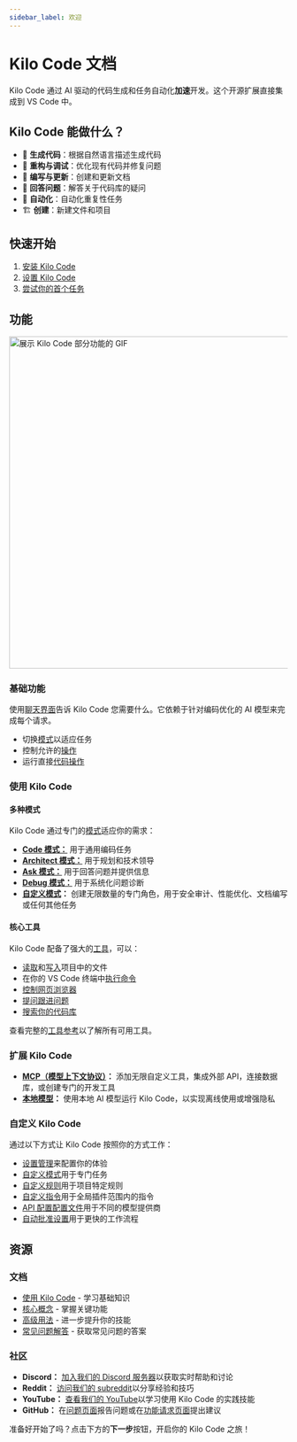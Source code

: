 ---
sidebar_label: 欢迎
---


# Kilo Code 文档

Kilo Code 通过 AI 驱动的代码生成和任务自动化**加速**开发。这个开源扩展直接集成到 VS Code 中。

## Kilo Code 能做什么？

- 🚀 **生成代码**：根据自然语言描述生成代码
- 🔧 **重构与调试**：优化现有代码并修复问题
- 📝 **编写与更新**：创建和更新文档
- 🤔 **回答问题**：解答关于代码库的疑问
- 🔄 **自动化**：自动化重复性任务
- 🏗️ **创建**：新建文件和项目

## 快速开始

1. [安装 Kilo Code](/getting-started/installing)
2. [设置 Kilo Code](/getting-started/setting-up)
3. [尝试你的首个任务](/getting-started/your-first-task)

## 功能

<Image src="/docs/img/kilogif.gif" alt="展示 Kilo Code 部分功能的 GIF" width="600" />

### 基础功能

使用[聊天界面](/basic-usage/the-chat-interface)告诉 Kilo Code 您需要什么。它依赖于针对编码优化的 AI 模型来完成每个请求。

- 切换[模式](/basic-usage/using-modes)以适应任务
- 控制允许的[操作](/features/auto-approving-actions)
- 运行直接[代码操作](/features/code-actions)

### 使用 Kilo Code

#### 多种模式
Kilo Code 通过专门的[模式](/basic-usage/using-modes)适应你的需求：
- [**Code 模式：**](/basic-usage/using-modes#code-mode-default) 用于通用编码任务
- [**Architect 模式：**](/basic-usage/using-modes#architect-mode) 用于规划和技术领导
- [**Ask 模式：**](/basic-usage/using-modes#ask-mode) 用于回答问题并提供信息
- [**Debug 模式：**](/basic-usage/using-modes#debug-mode) 用于系统化问题诊断
- **[自定义模式](/features/custom-modes)：** 创建无限数量的专门角色，用于安全审计、性能优化、文档编写或任何其他任务

#### 核心工具
Kilo Code 配备了强大的[工具](/features/tools/tool-use-overview)，可以：
- [读取](/features/tools/read-file)和[写入](/features/tools/write-to-file)项目中的文件
- 在你的 VS Code 终端中[执行命令](/features/tools/execute-command)
- [控制网页浏览器](/features/tools/browser-action)
- [提问跟进问题](/features/tools/ask-followup-question)
- [搜索你的代码库](/features/tools/search-files)

查看完整的[工具参考](/features/tools/tool-use-overview)以了解所有可用工具。

### 扩展 Kilo Code
- **[MCP（模型上下文协议）](/features/mcp/overview)：** 添加无限自定义工具，集成外部 API，连接数据库，或创建专门的开发工具
- **[本地模型](/advanced-usage/local-models)：** 使用本地 AI 模型运行 Kilo Code，以实现离线使用或增强隐私

### 自定义 Kilo Code
通过以下方式让 Kilo Code 按照你的方式工作：
- [设置管理](/features/settings-management)来配置你的体验
- [自定义模式](/features/custom-modes)用于专门任务
- [自定义规则](/advanced-usage/custom-rules)用于项目特定规则
- [自定义指令](/advanced-usage/custom-instructions)用于全局插件范围内的指令
- [API 配置配置文件](/features/api-configuration-profiles)用于不同的模型提供商
- [自动批准设置](/features/auto-approving-actions)用于更快的工作流程

## 资源

### 文档
- [使用 Kilo Code](/basic-usage/the-chat-interface) - 学习基础知识
- [核心概念](/features/auto-approving-actions) - 掌握关键功能
- [高级用法](/advanced-usage/prompt-engineering) - 进一步提升你的技能
- [常见问题解答](/faq) - 获取常见问题的答案

### 社区
- **Discord：** <a href={DISCORD_URL} target="_blank">加入我们的 Discord 服务器</a>以获取实时帮助和讨论
- **Reddit：** <a href={REDDIT_URL} target="_blank">访问我们的 subreddit</a>以分享经验和技巧
- **YouTube：** <a href={YOUTUBE_URL} target="_blank">查看我们的 YouTube</a>以学习使用 Kilo Code 的实践技能
- **GitHub：** 在<a href={GITHUB_ISSUES_MAIN_URL} target="_blank">问题页面</a>报告问题或在<a href={GITHUB_FEATURES_URL} target="_blank">功能请求页面</a>提出建议

准备好开始了吗？点击下方的**下一步**按钮，开启你的 Kilo Code 之旅！
